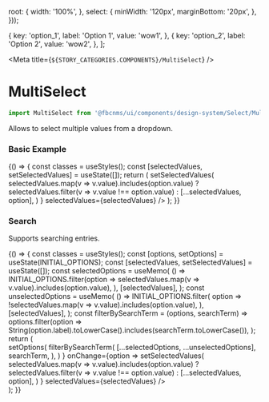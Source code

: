 
  root: {
    width: '100%',
  },
  select: {
    minWidth: '120px',
    marginBottom: '20px',
  },
}));

  {
    key: 'option_1',
    label: 'Option 1',
    value: 'wow1',
  },
  {
    key: 'option_2',
    label: 'Option 2',
    value: 'wow2',
  },
];

<Meta title={`${STORY_CATEGORIES.COMPONENTS}/MultiSelect`} />

# MultiSelect

```js
import MultiSelect from '@fbcnms/ui/components/design-system/Select/MultiSelect';
```

Allows to select multiple values from a dropdown.

### Basic Example

<Preview>
  <Story name="Basic MultiSelect">
    {() => {
      const classes = useStyles();
      const [selectedValues, setSelectedValues] = useState([]);
      return (
        <MultiSelect
          className={classes.select}
          label="Project"
          options={INITIAL_OPTIONS}
          onChange={option =>
            setSelectedValues(
              selectedValues.map(v => v.value).includes(option.value)
                ? selectedValues.filter(v => v.value !== option.value)
                : [...selectedValues, option],
            )
          }
          selectedValues={selectedValues}
        />
      );
    }}
  </Story>
</Preview>

### Search

Supports searching entries.

<Preview>
  <Story name="MultiSelect with search">
    {() => {
      const classes = useStyles();
      const [options, setOptions] = useState(INITIAL_OPTIONS);
      const [selectedValues, setSelectedValues] = useState([]);
      const selectedOptions = useMemo(
        () =>
          INITIAL_OPTIONS.filter(option =>
            selectedValues.map(v => v.value).includes(option.value),
          ),
        [selectedValues],
      );
      const unselectedOptions = useMemo(
        () =>
          INITIAL_OPTIONS.filter(
            option => !selectedValues.map(v => v.value).includes(option.value),
          ),
        [selectedValues],
      );
      const filterBySearchTerm = (options, searchTerm) =>
        options.filter(option =>
          String(option.label).toLowerCase().includes(searchTerm.toLowerCase()),
        );
      return (
        <div className={classes.root}>
          <MultiSelect
            className={classes.select}
            label="Project"
            options={options}
            searchable={true}
            onOptionsFetchRequested={searchTerm =>
              setOptions(
                filterBySearchTerm(
                  [...selectedOptions, ...unselectedOptions],
                  searchTerm,
                ),
              )
            }
            onChange={option =>
              setSelectedValues(
                selectedValues.map(v => v.value).includes(option.value)
                  ? selectedValues.filter(v => v.value !== option.value)
                  : [...selectedValues, option],
              )
            }
            selectedValues={selectedValues}
          />
        </div>
      );
    }}
  </Story>
</Preview>
